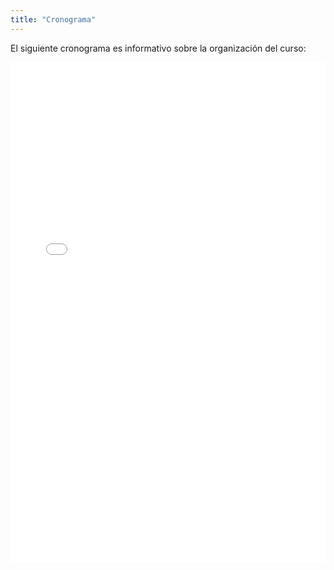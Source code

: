 ```yaml
---
title: "Cronograma"
---
```


El siguiente cronograma es informativo sobre la organización del curso:

![](cronograma-trabajo-ic2025.pdf){width=100% height=800}
